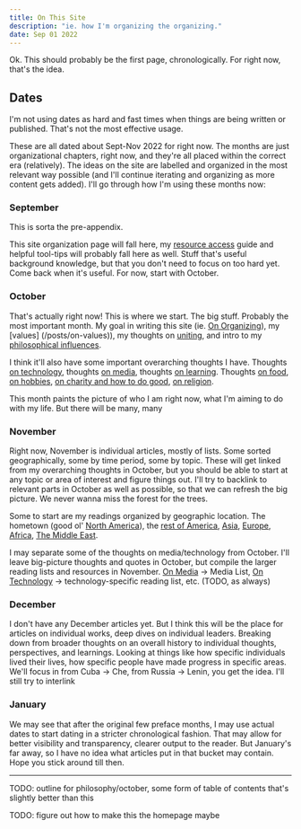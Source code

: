 ```yaml
---
title: On This Site
description: "ie. how I'm organizing the organizing."
date: Sep 01 2022
---
```


Ok. This should probably be the first page, chronologically. For right now, that's the idea.

## Dates

I'm not using dates as hard and fast times when things are being written or published. That's not the most effective usage.

These are all dated about Sept-Nov 2022 for right now. The months are just organizational chapters, right now, and they're all placed within the correct era (relatively). The ideas on the site are labelled and organized in the most relevant way possible (and I'll continue iterating and organizing as more content gets added). I'll go through how I'm using these months now:

### September

This is sorta the pre-appendix.

This site organization page will fall here, my [resource access](/posts/on-access) guide and helpful tool-tips will probably fall here as well. Stuff that's useful background knowledge, but that you don't need to focus on too hard yet. Come back when it's useful. For now, start with October.

### October

That's actually right now! This is where we start. The big stuff. Probably the most important month. My goal in writing this site (ie. [On Organizing](/posts/on-organizing)), my [values] (/posts/on-values)), my thoughts on [uniting](/posts/on-uniting), and intro to my [philosophical influences](/posts/on-philosophy).

I think it'll also have some important overarching thoughts I have. Thoughts [on technology](/posts/on-technology), thoughts [on media](/posts/on-media), thoughts [on learning](/posts/on-learning). Thoughts [on food](/posts/on-food), [on hobbies](/posts/on-hobbies), [on charity and how to do good](/posts/on-charity-and-charitability), [on religion](/posts/on-astrology-and-religion).

This month paints the picture of who I am right now, what I'm aiming to do with my life. But there will be many, many 

### November

Right now, November is individual articles, mostly of lists. Some sorted geographically, some by time period, some by topic. These will get linked from my overarching thoughts in October, but you should be able to start at any topic or area of interest and figure things out. I'll try to backlink to relevant parts in October as well as possible, so that we can refresh the big picture. We never wanna miss the forest for the trees.

Some to start are my readings organized by geographic location. The hometown (good ol' [North America](/posts/on-north-america)), the [rest of America](/posts/on-latin-america), [Asia](/posts/on-asia), [Europe](/posts/on-europe), [Africa](/posts/on-africa), [The Middle East](/posts/on-the-middle-east).

I may separate some of the thoughts on media/technology from October. I'll leave big-picture thoughts and quotes in October, but compile the larger reading lists and resources in November. [On Media](/posts/on-media) -> Media List, [On Technology](/posts/on-technology) -> technology-specific reading list, etc. (TODO, as always)

### December

I don't have any December articles yet. But I think this will be the place for articles on individual works, deep dives on individual leaders. Breaking down from broader thoughts on an overall history to individual thoughts, perspectives, and learnings. Looking at things like how specific individuals lived their lives, how specific people have made progress in specific areas. We'll focus in from Cuba -> Che, from Russia -> Lenin, you get the idea. I'll still try to interlink

### January

We may see that after the original few preface months, I may use actual dates to start dating in a stricter chronological fashion. That may allow for better visibility and transparency, clearer output to the reader. But January's far away, so I have no idea what articles put in that bucket may contain. Hope you stick around till then.

---

TODO: outline for philosophy/october, some form of table of contents that's slightly better than this

TODO: figure out how to make this the homepage maybe